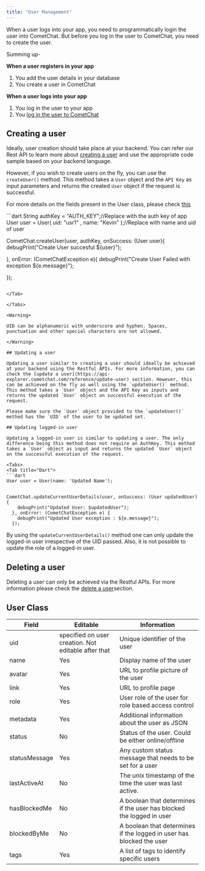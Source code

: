 ```yaml
---
title: "User Management"
---
```




When a user logs into your app, you need to programmatically login the user into CometChat. But before you log in the user to CometChat, you need to create the user.

Summing up-

**When a user registers in your app**

1. You add the user details in your database
2. You create a user in CometChat

**When a user logs into your app**

1. You log in the user to your app
2. You [log in the user to CometChat](https://app.cometchat.com/login)

## Creating a user

Ideally, user creation should take place at your backend. You can refer our Rest API to learn more about [creating a user](https://api-explorer.cometchat.com/reference/create-user) and use the appropriate code sample based on your backend language.

However, if you wish to create users on the fly, you can use the `createUser()` method. This method takes a `User` object and the `API Key` as input parameters and returns the created `User` object if the request is successful.

For more details on the fields present in the User class, please check [this](/sdk/flutter/user-management#user-class)

<Tabs>
<Tab title="Dart">
```dart
String authKey = "AUTH_KEY";//Replace with the auth key of app
User user = User( uid: "usr1" , name: "Kevin" );//Replace with name and uid of user

CometChat.createUser(user,  authKey, onSuccess: (User user){
    debugPrint("Create User succesful ${user}");

  }, onError: (CometChatException e){
    debugPrint("Create User Failed with exception ${e.message}");

  });
```

</Tab>

</Tabs>

<Warning>

UID can be alphanumeric with underscore and hyphen. Spaces, punctuation and other special characters are not allowed.

</Warning>

## Updating a user

Updating a user similar to creating a user should ideally be achieved at your backend using the Restful APIs. For more information, you can check the [update a user](https://api-explorer.cometchat.com/reference/update-user) section. However, this can be achieved on the fly as well using the `updateUser()` method. This method takes a `User` object and the API Key as inputs and returns the updated `User` object on successful execution of the request.

Please make sure the `User` object provided to the `updateUser()` method has the `UID` of the user to be updated set.

## Updating logged-in user

Updating a logged-in user is similar to updating a user. The only difference being this method does not require an AuthKey. This method takes a `User` object as input and returns the updated `User` object on the successful execution of the request.

<Tabs>
<Tab title="Dart">
```dart
User user = User(name: 'Updated Name');


CometChat.updateCurrentUserDetails(user, onSuccess: (User updatedUser) {
    debugPrint("Updated User: $updatedUser");
  }, onError: (CometChatException e) {
    debugPrint("Updated User exception : ${e.message}");
  });
```

</Tab>

</Tabs>

By using the `updateCurrentUserDetails()` method one can only update the logged-in user irrespective of the UID passed. Also, it is not possible to update the role of a logged-in user.

## Deleting a user

Deleting a user can only be achieved via the Restful APIs. For more information please check the [delete a user](https://api-explorer.cometchat.com/reference/delete-user)section.

## User Class

| Field         | Editable                                            | Information                                                          |
| ------------- | --------------------------------------------------- | -------------------------------------------------------------------- |
| uid           | specified on user creation. Not editable after that | Unique identifier of the user                                        |
| name          | Yes                                                 | Display name of the user                                             |
| avatar        | Yes                                                 | URL to profile picture of the user                                   |
| link          | Yes                                                 | URL to profile page                                                  |
| role          | Yes                                                 | User role of the user for role based access control                  |
| metadata      | Yes                                                 | Additional information about the user as JSON                        |
| status        | No                                                  | Status of the user. Could be either online/offline                   |
| statusMessage | Yes                                                 | Any custom status message that needs to be set for a user            |
| lastActiveAt  | No                                                  | The unix timestamp of the time the user was last active.             |
| hasBlockedMe  | No                                                  | A boolean that determines if the user has blocked the logged in user |
| blockedByMe   | No                                                  | A boolean that determines if the logged in user has blocked the user |
| tags          | Yes                                                 | A list of tags to identify specific users                            |

